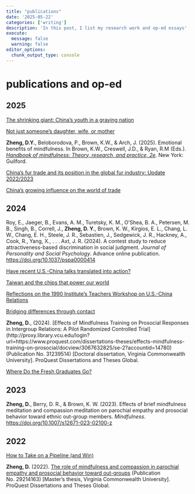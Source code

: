 ```yaml
---
title: "publications"
date: '2025-05-22'
categories: ['writing']
description: 'In this post, I list my research work and op-ed essays'
execute: 
  message: false
  warning: false
editor_options: 
  chunk_output_type: console
---
```


# publications and op-ed

## 2025

[The shrinking giant: China’s youth in a graying nation](https://1990institute.salsalabs.org/1990newsletter_vol5_issue5)

[Not just someone’s daughter, wife, or mother](https://1990institute.salsalabs.org/1990newsletter_vol5_issue3)

**Zheng, D.Y.**, Beloborodova, P., Brown, K.W., & Arch, J. (2025). Emotional benefits of mindfulness. In Brown, K.W., Creswell, J.D., & Ryan, R.M (Eds.). [*Handbook of mindfulness: Theory, research, and practice, 2e*](https://www.guilford.com/books/Handbook-of-Mindfulness/Brown-Creswell-Ryan/9781462557004). New York: Guilford.

[China’s fur trade and its position in the global fur industry: Update 2022/2023](https://www.actasia.org/wp-content/uploads/2025/02/Fur-Report_2024_Digital_FAR.pdf)

[China’s growing influence on the world of trade](https://1990institute.salsalabs.org/1990newsletter_vol4_issue11_copy1)

## 2024

Roy, E., Jaeger, B., Evans, A. M., Turetsky, K. M., O'Shea, B. A., Petersen, M. B., Singh, B., Correll, J., **Zheng, D. Y.**, Brown, K. W., Kirgios, E. L., Chang, L. W., Chang, E. H., Steele, J. R., Sebastien, J., Sedgewick, J. R., Hackney, A., Cook, R., Yang, X., . . . Axt, J. R. (2024). A contest study to reduce attractiveness-based discrimination in social judgment. *Journal of Personality and Social Psychology*. Advance online publication. <https://doi.org/10.1037/pspa0000414>

[Have recent U.S.-China talks translated into action?](https://1990institute.salsalabs.org/1990newsletter_vol4_issue11)

[Taiwan and the chips that power our world](https://1990institute.salsalabs.org/1990newsletter_vol4_issue9)

[Reflections on the 1990 Institute’s Teachers Workshop on U.S.-China Relations](https://1990institute.salsalabs.org/1990newsletter_vol4_issue7)

[Bridging differences through contact](https://1990institute.salsalabs.org/1990newsletter_vol4_issue5)

**Zheng, D.**, (2024). \[Effects of Mindfulness Training on Prosocial Responses in Intergroup Relations: A Pilot Randomized Controlled Trial\](http://proxy.library.vcu.edu/login?url=https://www.proquest.com/dissertations-theses/effects-mindfulness-training-on-prosocial/docview/3067632825/se-2?accountid=14780) (Publication No. 31239514) \[Doctoral dissertation, Virginia Commonwealth University\]. ProQuest Dissertations and Theses Global.

[Where Do the Fresh Graduates Go?](https://1990institute.salsalabs.org/1990newsletter_vol4_issue3)

## 2023

**Zheng, D.**, Berry, D. R., & Brown, K. W. (2023). Effects of brief mindfulness meditation and compassion meditation on parochial empathy and prosocial behavior toward ethnic out-group members. *Mindfulness*. <https://doi.org/10.1007/s12671-023-02100-z>

## 2022

[How to Take on a Pipeline (and Win)](https://blog.ucsusa.org/science-blogger/how-to-take-on-a-pipeline-and-win/)

**Zheng, D.** (2022). [The role of mindfulness and compassion in parochial empathy and prosocial behavior toward out-groups](https://scholarscompass.vcu.edu/etd/7004/) (Publication No. 29214163) \[Master’s thesis, Virginia Commonwealth University\]. ProQuest Dissertations and Theses Global.
